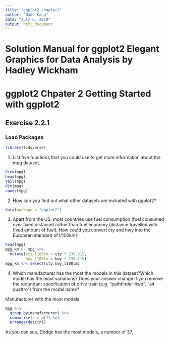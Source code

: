 ```yaml
---
title: "ggplot2_chapter2"
author: "Nade Kang"
date: "July 6, 2018"
output: html_document
---
```

# Solution Manual for ggplot2 Elegant Graphics for Data Analysis by Hadley Wickham
# ggplot2 Chpater 2 Getting Started with ggplot2

## Exercise 2.2.1
### Load Packages
```r
library(tidyverse)
```
1. List five functions that you could use to get more information about the mpg dataset.
```r
View(mpg)
head(mpg)
tail(mpg)
dim(mpg)
names(mpg)
```

2. How can you find out what other datasets are included with ggplot2?
```r
data(package = "ggplot2")
```

3. Apart from the US, most countries use fuel consumption (fuel consumed
over fixed distance) rather than fuel economy (distance travelled with fixed
amount of fuel). How could you convert cty and hwy into the European
standard of l/100km?
```r
head(mpg)
mpg_km <- mpg %>%
  mutate(cty_l100km = cty * 235.215,
         hwy_l100lm = hwy * 235.215)
mpg_km %>% select(cty:hwy_l100lm)
```
4. Which manufacturer has the most the models in this dataset?Which model
has the most variations? Does your answer change if you remove the redundant
specification of drive train (e.g. “pathfinder 4wd”, “a4 quattro”)
from the model name?

Manufacturer with the most models
```r
mpg %>%
  group_by(manufacturer) %>%
  summarise(n = n()) %>%
  arrange(desc(n))
```
As you can see, Dodge has the most models, a number of 37.

